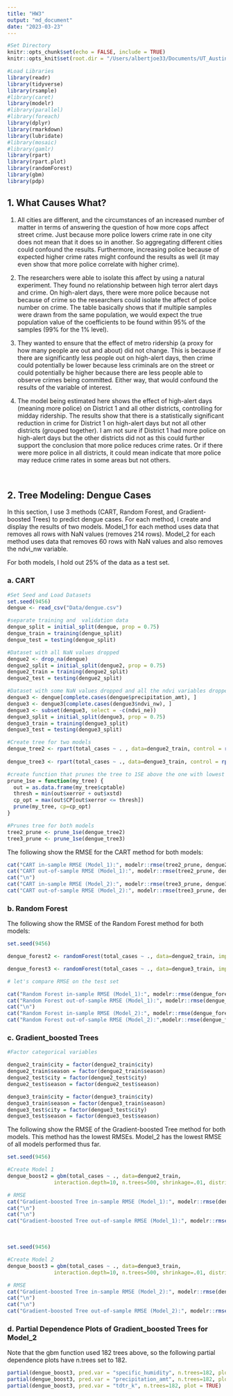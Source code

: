 ```yaml
---
title: "HW3"
output: "md_document"
date: "2023-03-23"
---
```


```r

#Set Directory
knitr::opts_chunk$set(echo = FALSE, include = TRUE)
knitr::opts_knit$set(root.dir = "/Users/albertjoe33/Documents/UT_Austin/Stat_Learning/ECO395M/homework/")

#Load Libraries
library(readr)
library(tidyverse)
library(rsample)
#library(caret)
library(modelr)
#library(parallel)
#library(foreach)
library(dplyr)
library(rmarkdown)
library(lubridate)
#library(mosaic)
#library(gamlr)
library(rpart)
library(rpart.plot)
library(randomForest)
library(gbm)
library(pdp)
```

## 1. What Causes What?

1. All cities are different, and the circumstances of an increased number of matter in terms of answering the question of how more cops affect street crime. Just because more police lowers crime rate in one city does not mean that it does so in another. So aggregating different cities could confound the results. Furthermore, increasing police because of expected higher crime rates might confound the results as well (it may even show that more police correlate with higher crime). 

2. The researchers were able to isolate this affect by using a natural experiment. They found no relationship between high terror alert days and crime. On high-alert days, there were more police because not because of crime so the researchers could isolate the affect of police number on crime. The table basically shows that if multiple samples were drawn from the same population, we would expect the true population value of the coefficients to be found within 95% of the samples (99% for the 1% level).  

3. They wanted to ensure that the effect of metro ridership (a proxy for how many people are out and about) did not change. This is because if there are significantly less people out on high-alert days, then crime could potentially be lower because less criminals are on the street or could potentially be higher because there are less people able to observe crimes being committed. Either way, that would confound the results of the variable of interest. 

4. The model being estimated here shows the effect of high-alert days (meaning more police) on District 1 and all other districts, controlling for midday ridership. The results show that there is a statistically significant reduction in crime for District 1 on high-alert days but not all other districts (grouped together). I am not sure if District 1 had more police on high-alert days but the other districts did not as this could further support the conclusion that more police reduces crime rates. Or if there were more police in all districts, it could mean indicate that more police may reduce crime rates in some areas but not others. 

<br/>

## 2. Tree Modeling: Dengue Cases

In this section, I use 3 methods (CART, Random Forest, and Gradient-boosted Trees) to predict dengue cases. For each method, I create and display the results of two models. Model_1 for each method uses data that removes all rows with NaN values (removes 214 rows). Model_2 for each method uses data that removes 60 rows with NaN values and also removes the ndvi_nw variable. 

For both models, I hold out 25% of the data as a test set. 


### a. CART

```r
#Set Seed and Load Datasets
set.seed(9456)
dengue <- read_csv("Data/dengue.csv")

#separate training and  validation data
dengue_split = initial_split(dengue, prop = 0.75)
dengue_train = training(dengue_split)
dengue_test = testing(dengue_split)

#Dataset with all NaN values dropped
dengue2 <- drop_na(dengue)
dengue2_split = initial_split(dengue2, prop = 0.75)
dengue2_train = training(dengue2_split)
dengue2_test = testing(dengue2_split)

#Dataset with some NaN values dropped and all the ndvi variables dropped
dengue3 <- dengue[complete.cases(dengue$precipitation_amt), ]
dengue3 <- dengue3[complete.cases(dengue3$ndvi_nw), ]
dengue3 <- subset(dengue3, select = -c(ndvi_ne))
dengue3_split = initial_split(dengue3, prop = 0.75)
dengue3_train = training(dengue3_split)
dengue3_test = testing(dengue3_split)

```

```r
#Create tree for two models
dengue_tree2 <- rpart(total_cases ~ . , data=dengue2_train, control = rpart.control(cp=0.0001,minsplit = 5, k = 5))
 
dengue_tree3 <- rpart(total_cases ~ ., data=dengue3_train, control = rpart.control(cp=0.0001,minsplit = 5, k = 5))
```

```r

#create function that prunes the tree to 1SE above the one with lowest in sample error
prune_1se = function(my_tree) {
  out = as.data.frame(my_tree$cptable)
  thresh = min(out$xerror + out$xstd)
  cp_opt = max(out$CP[out$xerror <= thresh])
  prune(my_tree, cp=cp_opt)
}

#Prunes tree for both models
tree2_prune <- prune_1se(dengue_tree2)
tree3_prune <- prune_1se(dengue_tree3)
```

The following show the RMSE for the CART method for both models:

```r
cat("CART in-sample RMSE (Model_1):", modelr::rmse(tree2_prune, dengue2_train),  "\n")
cat("CART out-of-sample RMSE (Model_1):", modelr::rmse(tree2_prune, dengue2_test),  "\n")
cat("\n")
cat("CART in-sample RMSE (Model_2):", modelr::rmse(tree3_prune, dengue3_train),  "\n")
cat("CART out-of-sample RMSE (Model_2):", modelr::rmse(tree3_prune, dengue3_test),  "\n")
```

### b. Random Forest

The following show the RMSE of the Random Forest method for both models:

```r
set.seed(9456)

dengue_forest2 <- randomForest(total_cases ~ ., data=dengue2_train, importance = TRUE)

dengue_forest3 <- randomForest(total_cases ~ ., data=dengue3_train, importance = TRUE)

# let's compare RMSE on the test set

cat("Random Forest in-sample RMSE (Model_1):", modelr::rmse(dengue_forest2, dengue2_train), "\n")
cat("Random Forest out-of-sample RMSE (Model_1):", modelr::rmse(dengue_forest2, dengue2_test), "\n")
cat("\n")
cat("Random Forest in-sample RMSE (Model_2):", modelr::rmse(dengue_forest3, dengue3_train), "\n")
cat("Random Forest out-of-sample RMSE (Model_2):",modelr::rmse(dengue_forest3, dengue3_test), "\n")


```


### c. Gradient_boosted Trees

```r
#Factor categorical variables

dengue2_train$city = factor(dengue2_train$city)
dengue2_train$season = factor(dengue2_train$season)
dengue2_test$city = factor(dengue2_test$city)
dengue2_test$season = factor(dengue2_test$season)

dengue3_train$city = factor(dengue3_train$city)
dengue3_train$season = factor(dengue3_train$season)
dengue3_test$city = factor(dengue3_test$city)
dengue3_test$season = factor(dengue3_test$season)
```


The following show the RMSE of the Gradient-boosted Tree method for both models. This method has the lowest RMSEs. Model_2 has the lowest RMSE of all models performed thus far.

```r
set.seed(9456)

#Create Model 1
dengue_boost2 = gbm(total_cases ~ ., data=dengue2_train, 
               interaction.depth=10, n.trees=500, shrinkage=.01, distribution = 'gaussian', cv.folds=5)

# RMSE
cat("Gradient-boosted Tree in-sample RMSE (Model_1):", modelr::rmse(dengue_boost2, dengue2_train), "\n")
cat("\n")
cat("\n")
cat("Gradient-boosted Tree out-of-sample RMSE (Model_1):", modelr::rmse(dengue_boost2, dengue2_test), "\n")

```

<br/>

```r
set.seed(9456)

#Create Model 2
dengue_boost3 = gbm(total_cases ~ ., data=dengue3_train, 
               interaction.depth=10, n.trees=500, shrinkage=.01, distribution = 'gaussian', cv.folds = 5)

# RMSE
cat("Gradient-boosted Tree in-sample RMSE (Model_2):", modelr::rmse(dengue_boost3, dengue3_train), "\n")
cat("\n")
cat("\n")
cat("Gradient-boosted Tree out-of-sample RMSE (Model_2):", modelr::rmse(dengue_boost3, dengue3_test), "\n")


```

### d. Partial Dependence Plots of Gradient_boosted Trees for Model_2

Note that the gbm function used 182 trees above, so the following partial dependence plots have n.trees set to 182.


```r
partial(dengue_boost3, pred.var = "specific_humidity", n.trees=182, plot = TRUE) 
partial(dengue_boost3, pred.var = "precipitation_amt", n.trees=182, plot = TRUE)
partial(dengue_boost3, pred.var = "tdtr_k", n.trees=182, plot = TRUE)
```







